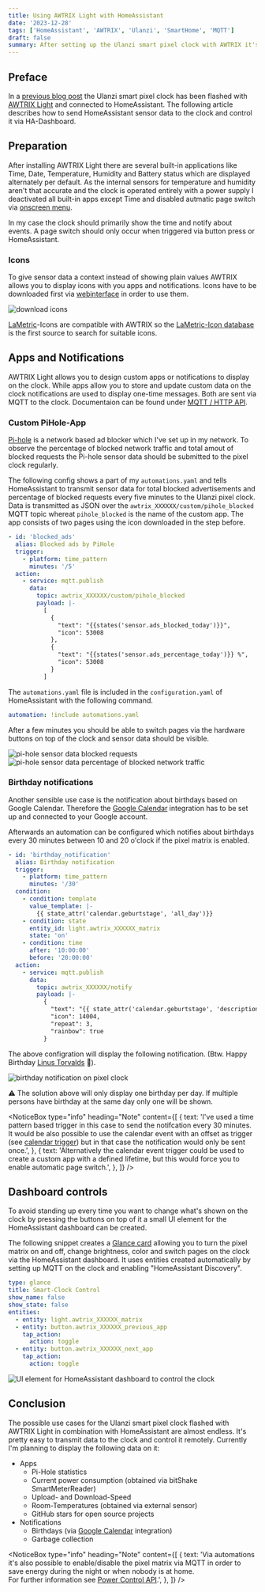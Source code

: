 ```yaml
---
title: Using AWTRIX Light with HomeAssistant
date: '2023-12-28'
tags: ['HomeAssistant', 'AWTRIX', 'Ulanzi', 'SmartHome', 'MQTT']
draft: false
summary: After setting up the Ulanzi smart pixel clock with AWTRIX it's time to send some HomeAssistant sensor data to the clock.
---
```


## Preface

In a [previous blog post](https://www.divisionby0.de/blog/2023-11-12--Ulanzi-pixel-clock-AWTRIX-HomeAssistant) the Ulanzi smart pixel clock has been flashed with [AWTRIX Light](https://blueforcer.github.io/awtrix-light/#/) and connected to HomeAssistant.
The following article describes how to send HomeAssistant sensor data to the clock and control it via HA-Dashboard.

## Preparation

After installing AWTRIX Light there are several built-in applications like Time, Date, Temperature, Humidity and Battery status which are displayed alternately per default.
As the internal sensors for temperature and humidity aren't that accurate and the clock is operated entirely with a power supply I deactivated all built-in apps except Time and disabled autmatic page switch via [onscreen menu](https://blueforcer.github.io/awtrix-light/#/onscreen).

In my case the clock should primarily show the time and notify about events. A page switch should only occur when triggered via button press or HomeAssistant.

### Icons

To give sensor data a context instead of showing plain values AWTRIX allows you to display icons with you apps and notifications.
Icons have to be downloaded first via [webinterface](https://blueforcer.github.io/awtrix-light/#/webinterface) in order to use them.

<Image alt="download icons" src="/static/blog/2023-12-28-icons.png" width={957} height={708} />

[LaMetric](https://lametric.com/de-DE)-Icons are compatible with AWTRIX so the [LaMetric-Icon database](https://developer.lametric.com/icons) is the first source to search for suitable icons.

## Apps and Notifications

AWTRIX Light allows you to design custom apps or notifications to display on the clock. While apps allow you to store and update custom data on the clock notifications are used to display one-time messages.
Both are sent via MQTT to the clock. Documentaion can be found under [MQTT / HTTP API](https://blueforcer.github.io/awtrix-light/#/api?id=custom-apps-and-notifications).

### Custom PiHole-App

[Pi-hole](https://pi-hole.net/) is a network based ad blocker which I've set up in my network.
To observe the percentage of blocked network traffic and total amout of blocked requests the Pi-hole sensor data should be submitted to the pixel clock regularly.

The following config shows a part of my `automations.yaml` and tells HomeAssistant to transmit sensor data for total blocked advertisements and percentage of blocked requests every five minutes to the Ulanzi pixel clock.
Data is transmitted as JSON over the `awtrix_XXXXXX/custom/pihole_blocked` MQTT topic whereat `pihole_blocked` is the name of the custom app. The app consists of two pages using the icon downloaded in the step before.

```yaml
- id: 'blocked_ads'
  alias: Blocked ads by PiHole
  trigger:
    - platform: time_pattern
      minutes: '/5'
  action:
    - service: mqtt.publish
      data:
        topic: awtrix_XXXXXX/custom/pihole_blocked
        payload: |-
          [
            {
              "text": "{{states('sensor.ads_blocked_today')}}", 
              "icon": 53008
            },
            {
              "text": "{{states('sensor.ads_percentage_today')}} %", 
              "icon": 53008
            }
          ]
```

The `automations.yaml` file is included in the `configuration.yaml` of HomeAssistant with the following command.

```yaml
automation: !include automations.yaml
```

After a few minutes you should be able to switch pages via the hardware buttons on top of the clock and sensor data should be visible.

<Image
  alt="pi-hole sensor data blocked requests"
  src="/static/blog/2023-12-28-blocked_absolute.png"
  width={1080}
  height={400}
/>
<Image
  alt="pi-hole sensor data percentage of blocked network traffic"
  src="/static/blog/2023-12-28-blocked_percentage.png"
  width={1080}
  height={400}
/>

### Birthday notifications

Another sensible use case is the notification about birthdays based on Google Calendar. Therefore the [Google Calendar](https://www.home-assistant.io/integrations/google/) integration has to be set up and connected to your Google account.

Afterwards an automation can be configured which notifies about birthdays every 30 minutes between 10 and 20 o'clock if the pixel matrix is enabled.

```yaml
- id: 'birthday_notification'
  alias: Birthday notification
  trigger:
    - platform: time_pattern
      minutes: '/30'
  condition:
    - condition: template
      value_template: |-
        {{ state_attr('calendar.geburtstage', 'all_day')}}
    - condition: state
      entity_id: light.awtrix_XXXXXX_matrix
      state: 'on'
    - condition: time
      after: '10:00:00'
      before: '20:00:00'
  action:
    - service: mqtt.publish
      data:
        topic: awtrix_XXXXXX/notify
        payload: |-
          {
            "text": "{{ state_attr('calendar.geburtstage', 'description') }}", 
            "icon": 14004,
            "repeat": 3,
            "rainbow": true
          }
```

The above configration will display the following notification. (Btw. Happy Birthday [Linus Torvalds](https://en.wikipedia.org/wiki/Linus_Torvalds) 🎂).

<Image
  alt="birthday notification on pixel clock"
  src="/static/blog/2023-12-28_birthday_notification.gif"
  width={1052}
  height={260}
/>

⚠️ The solution above will only display one birthday per day. If multiple persons have birthday at the same day only one will be shown.

<NoticeBox
  type="info"
  heading="Note"
  content={[
    {
      text: 'I\'ve used a time pattern based trigger in this case to send the notifcation every 30 minutes.\
      It would be also possible to use the calendar event with an offset as trigger (see <a href="https://www.home-assistant.io/docs/automation/trigger/#calendar-trigger">calendar trigger</a>) but in that case the notification would only be sent once.',
    },
    {
      text: 'Alternatively the calendar event trigger could be used to create a custom app with a defined lifetime, but this would force you to enable automatic page switch.',
    },
  ]}
/>

## Dashboard controls

To avoid standing up every time you want to change what's shown on the clock by pressing the buttons on top of it a small UI element for the HomeAssistant dashboard can be created.

The following snippet creates a [Glance card](https://www.home-assistant.io/dashboards/glance/) allowing you to turn the pixel matrix on and off, change brightness, color and switch pages on the clock via the HomeAssistant dashboard.
It uses entities created automatically by setting up MQTT on the clock and enabling "HomeAssistant Discovery".

```yaml
type: glance
title: Smart-Clock Control
show_name: false
show_state: false
entities:
  - entity: light.awtrix_XXXXXX_matrix
  - entity: button.awtrix_XXXXXX_previous_app
    tap_action:
      action: toggle
  - entity: button.awtrix_XXXXXX_next_app
    tap_action:
      action: toggle
```

<Image
  alt="UI element for HomeAssistant dashboard to control the clock"
  src="/static/blog/2023-12-28-dashboard-control.png"
  width={467}
  height={167}
/>

## Conclusion

The possible use cases for the Ulanzi smart pixel clock flashed with AWTRIX Light in combination with HomeAssistant are almost endless.
It's pretty easy to transmit data to the clock and control it remotely.
Currently I'm planning to display the following data on it:

- Apps
  - Pi-Hole statistics
  - Current power consumption (obtained via bitShake SmartMeterReader)
  - Upload- and Download-Speed
  - Room-Temperatures (obtained via external sensor)
  - GitHub stars for open source projects
- Notifications
  - Birthdays (via [Google Calendar](https://www.home-assistant.io/integrations/google) integration)
  - Garbage collection

<NoticeBox
  type="info"
  heading="Note"
  content={[
    {
      text: 'Via automations it\'s also possible to enable/disable the pixel matrix via MQTT in order to save energy during the night or when nobody is at home. \
      For further information see <a href="https://blueforcer.github.io/awtrix-light/#/api?id=power-control" target="_blank">Power Control API</a>.',
    },
  ]}
/>

